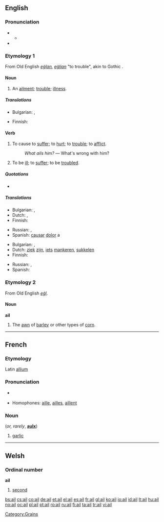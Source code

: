 {{also|-ail}}
==English==

===Pronunciation===
* {{a|RP}}
** {{IPA|/eɪl/}}
* {{rhymes|eɪl}}

===Etymology 1===
From Old English ''[[eglan|eġlan]], [[eglian|eġlian]]'' "to trouble", akin to Gothic {{term|𐌰𐌲𐌻𐌾𐌰𐌽|tr=agljan||to distress}}.

====Noun====
{{en-noun}}

# An [[ailment]]; [[trouble]]; [[illness]].

=====Translations=====
{{trans-top|An ailment; trouble; illness}}
* Bulgarian: {{t|bg|болка|sc=Cyrl}},  {{t+|bg|болест|sc=Cyrl}}
{{trans-mid}}
* Finnish: {{t+|fi|vaiva}}
{{trans-bottom}}

====Verb====
{{en-verb}}

# {{transitive}} To cause to [[suffer]]; to [[hurt]]; to [[trouble]]; to [[afflict]].
#: ''What ails him?'' &mdash; What's wrong with him?
# {{intransitive}} To be [[ill]]; to [[suffer]]; to be [[troubled]].

=====Quotations=====
* {{seeCites}}

=====Translations=====
{{trans-top|to cause to suffer}}
* Bulgarian: {{t+|bg|боли|sc=Cyrl}},  {{t|bg|безпокои|sc=Cyrl}}
* Dutch: {{t+|nl|schelen}}, {{t-|nl|mankeren}}
* Finnish: {{t+|fi|vaivata}}
{{trans-mid}}
* Russian: {{t+|ru|тревожить|sc=Cyrl}}, {{t+|ru|беспокоить|sc=Cyrl}}
* Spanish: [[causar]] [[dolor]] a
{{trans-bottom}}

{{trans-top|to be ill}}
* Bulgarian: {{t|bg|болен съм|sc=Cyrl}},  {{t|bg|неразположен съм|sc=Cyrl}}
* Dutch: [[ziek]] [[zijn]], [[iets]] [[mankeren]], [[sukkelen]]
* Finnish: {{t+|fi|sairastaa}}
{{trans-mid}}
* Russian: {{t+|ru|болеть|sc=Cyrl}}, {{t+|ru|недомогать|sc=Cyrl}}
* Spanish: {{t+|es|adolecer}}
{{trans-bottom}}

===Etymology 2===
From Old English ''[[eġl]]''.

====Noun====
'''ail'''

# The [[awn]] of [[barley]] or other types of [[corn]].

----

==French==

===Etymology===
Latin [[allium]]

===Pronunciation===
* {{IPA|/aj/|lang=fr}} {{X-SAMPA|/aj/}}
* Homophones: [[aille]], [[ailles]], [[aillent]]

===Noun===
{{fr-noun|m}} (''or, rarely'', '''[[aulx]]''')

# [[garlic]]

----

==Welsh==

===Ordinal number===
'''ail'''

# [[second]]

[[Category:Grains]]

[[bs:ail]]
[[cs:ail]]
[[co:ail]]
[[de:ail]]
[[et:ail]]
[[el:ail]]
[[es:ail]]
[[fr:ail]]
[[gl:ail]]
[[ko:ail]]
[[io:ail]]
[[id:ail]]
[[lt:ail]]
[[hu:ail]]
[[no:ail]]
[[oc:ail]]
[[pl:ail]]
[[pt:ail]]
[[ro:ail]]
[[ru:ail]]
[[fi:ail]]
[[ta:ail]]
[[tr:ail]]
[[vi:ail]]